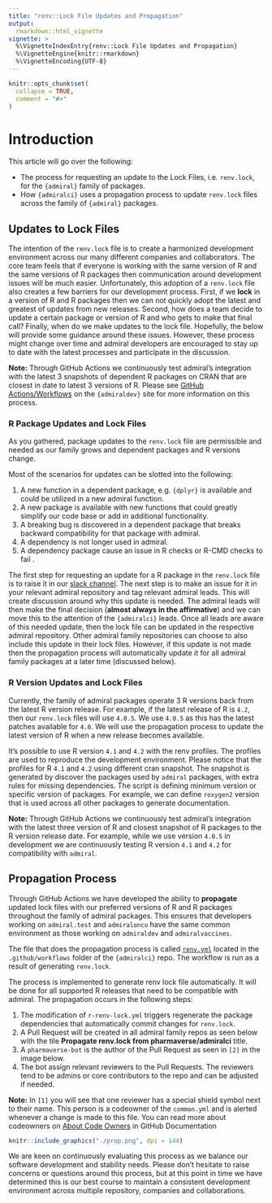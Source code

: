 ```yaml
---
title: "renv::Lock File Updates and Propagation"
output: 
  rmarkdown::html_vignette
vignette: >
  %\VignetteIndexEntry{renv::Lock File Updates and Propagation}
  %\VignetteEngine{knitr::rmarkdown}
  %\VignetteEncoding{UTF-8}
---
```


```r
knitr::opts_chunk$set(
  collapse = TRUE,
  comment = "#>"
)
```

# Introduction

This article will go over the following:

* The process for requesting an update to the Lock Files, i.e. `renv.lock`, for the `{admiral}` family of packages.
* How `{admiralci}` uses a propagation process to update `renv.lock` files across the family of `{admiral}` packages.

## Updates to Lock Files 

The intention of the `renv.lock` file is to create a harmonized development environment across our many different companies and collaborators.  The core team feels that if everyone is working with the same version of R and the same versions of R packages then communication around development issues will be much easier.  Unfortunately, this adoption of a `renv.lock` file also creates a few barriers for our development process.  First, if we **lock** in a version of R and R packages then we can not quickly adopt the latest and greatest of updates from new releases.  Second, how does a team decide to update a certain package or version of R and who gets to make that final call? Finally, when do we make updates to the lock file. Hopefully, the below will provide some guidance around these issues.  However, these process might change over time and admiral developers are encouraged to stay up to date with the latest processes and participate in the discussion.

**Note:** Through GitHub Actions we continuously test admiral's integration with the latest 3 snapshots of dependent R packages on CRAN that are closest in date to latest 3 versions of R.  Please see [GitHub Actions/Workflows]( https://pharmaverse.github.io/admiraldev/devel/articles/pr_review_guidance.html#github-actionsworkflows) on the `{admiraldev}` site for more information on this process.

### R Package Updates and Lock Files

As you gathered, package updates to the `renv.lock` file are permissible and needed as our family grows and dependent packages and R versions change.  

Most of the scenarios for updates can be slotted into the following:

1. A new function in a dependent package, e.g. `{dplyr}` is available and could be utilized in a new admiral function.
2. A new package is available with new functions that could greatly simplify our code base or add in additional functionality.
3. A breaking bug is discovered in a dependent package that breaks backward compatibility for that package with admiral.
4. A dependency is not longer used in admiral.
5. A dependency package cause an issue in R checks or R-CMD checks to fail .

The first step for requesting an update for a R package in the `renv.lock` file is to raise it in our [slack channel](https://app.slack.com/client/T028PB489D3/C028SJ83KM1).  The next step is to make an issue for it in your relevant admiral repository and tag relevant admiral leads.  This will create discussion around why this update is needed. The admiral leads will then make the final decision (**almost always in the affirmative**) and we can move this to the attention of the `{admiralci}` leads.  Once all leads are aware of this needed update, then the lock file can be updated in the respective admiral repository.  Other admiral family repositories can choose to also include this update in their lock files.  However, if this update is not made then the propagation process will automatically update it for all admiral family packages at a later time (discussed below).


### R Version Updates and Lock Files

Currently, the family of admiral packages operate 3 R versions back from the latest R version release.  For example, if the latest release of R is `4.2`, then our `renv.lock` files will use `4.0.5`.  We use `4.0.5` as this has the latest patches available for `4.0`.  We will use the propagation process to update the latest version of R when a new release becomes available.

It's possible to use R version `4.1` and `4.2` with the renv profiles. The profiles are used to reproduce the development environment. Please notice that the profiles for R `4.1` and `4.2` using different cran snapshot. The snapshot is generated by discover the packages used by `admiral` packages, with extra rules for missing dependencies. The script is defining minimum version or specific version of packages. For example, we can define `roxygen2` version that is used across all other packages to generate documentation.

**Note:** Through GitHub Actions we continuously test admiral's integration with the latest three version of R and closest snapshot of R packages to the R version release date.  For example, while we use version `4.0.5` in development we are continuously testing R version `4.1` and `4.2` for compatibility with `admiral`.

## Propagation Process

Through GitHub Actions we have developed the ability to **propagate** updated lock files with our preferred versions of R and R packages throughout the family of admiral packages.  This ensures that developers working on `admiral.test` and `admiralonco` have the same common environment as those working on `admiraldev` and `admiralvaccines`. 


The file that does the propagation process is called [`renv.yml`](https://github.com/pharmaverse/admiralci/blob/main/.github/workflows/renv.yml) located in the `.github/workflows` folder of the `{admiralci}` repo. The workflow is run as a result of generating `renv.lock`. 

The process is implemented to generate renv lock file automatically. It will be done for all supported R releases that need to be compatible with admiral. The propagation occurs in the following steps:

1. The modification of `r-renv-lock.yml` triggers regenerate the package dependencies that automatically commit changes for `renv.lock`.
2. A Pull Request will be created in all admiral family repos as seen below with the tile **Propagate renv.lock from pharmaverse/admiralci** title.  
3. A `pharmaverse-bot` is the author of the Pull Request as seen in `[2]` in the image below.  
4. The bot assign relevant reviewers to the Pull Requests. The reviewers tend to be admins or core contributors to the repo and can be adjusted if needed.  

**Note:** In `[1]` you will see that one reviewer has a special shield symbol next to their name.  This person is a codeowner of the `common.yml` and is alerted whenever a change is made to this file.  You can read more about codeowners on [About Code Owners](https://docs.github.com/en/repositories/managing-your-repositorys-settings-and-features/customizing-your-repository/about-code-owners) in GitHub Documentation


```r
knitr::include_graphics("./prop.png", dpi = 144)
```


We are keen on continuously evaluating this process as we balance our software development and stability needs.  Please don't hesitate to raise concerns or questions around this process, but at this point in time we have determined this is our best course to maintain a consistent development environment across multiple repository, companies and collaborations.  

